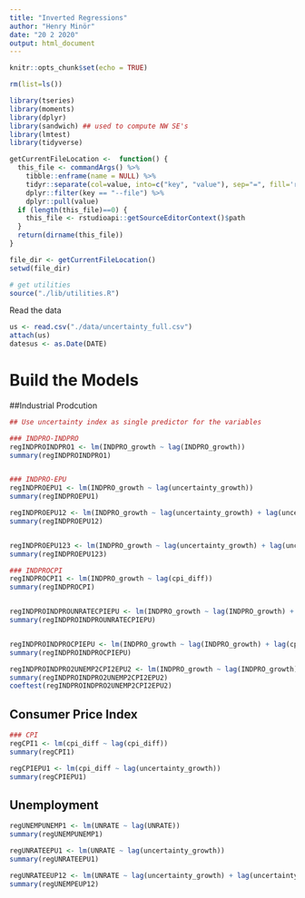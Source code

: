 ```yaml
---
title: "Inverted Regressions"
author: "Henry Minör"
date: "20 2 2020"
output: html_document
---
```


```r
knitr::opts_chunk$set(echo = TRUE)
```


```r
rm(list=ls())

library(tseries)
library(moments)
library(dplyr)
library(sandwich) ## used to compute NW SE's
library(lmtest)
library(tidyverse)

getCurrentFileLocation <-  function() {
  this_file <- commandArgs() %>% 
    tibble::enframe(name = NULL) %>%
    tidyr::separate(col=value, into=c("key", "value"), sep="=", fill='right') %>%
    dplyr::filter(key == "--file") %>%
    dplyr::pull(value)
  if (length(this_file)==0) {
    this_file <- rstudioapi::getSourceEditorContext()$path
  }
  return(dirname(this_file))
}

file_dir <- getCurrentFileLocation()
setwd(file_dir)

# get utilities
source("./lib/utilities.R")

```

Read the data
```r
us <- read.csv("./data/uncertainty_full.csv")
attach(us)
datesus <- as.Date(DATE)
```

# Build the Models

##Industrial Prodcution
```r
## Use uncertainty index as single predictor for the variables

### INDPRO-INDPRO
regINDPROINDPRO1 <- lm(INDPRO_growth ~ lag(INDPRO_growth))
summary(regINDPROINDPRO1)


### INDPRO-EPU
regINDPROEPU1 <- lm(INDPRO_growth ~ lag(uncertainty_growth))
summary(regINDPROEPU1)

regINDPROEPU12 <- lm(INDPRO_growth ~ lag(uncertainty_growth) + lag(uncertainty_growth, n = 2))
summary(regINDPROEPU12)


regINDPROEPU123 <- lm(INDPRO_growth ~ lag(uncertainty_growth) + lag(uncertainty_growth, n = 2) + lag(uncertainty_growth, n =3) )
summary(regINDPROEPU123)

### INDPROCPI
regINDPROCPI1 <- lm(INDPRO_growth ~ lag(cpi_diff))
summary(regINDPROCPI)


regINDPROINDPROUNRATECPIEPU <- lm(INDPRO_growth ~ lag(INDPRO_growth) + lag(cpi_diff)  + lag(UNRATE) +lag(uncertainty_growth) +  lag(uncertainty_growth, n = 2))
summary(regINDPROINDPROUNRATECPIEPU)


regINDPROINDPROCPIEPU <- lm(INDPRO_growth ~ lag(INDPRO_growth) + lag(cpi_diff) + lag(UNRATE) +lag(uncertainty_growth) +  lag(uncertainty_growth, n = 2))
summary(regINDPROINDPROCPIEPU)

regINDPROINDPRO2UNEMP2CPI2EPU2 <- lm(INDPRO_growth ~ lag(INDPRO_growth) +lag(INDPRO_growth, n=2)  + lag(cpi_diff) + lag(cpi_diff, n=2) + lag(UNRATE) + lag(UNRATE, n=2) +lag(uncertainty_growth) +  lag(uncertainty_growth, n = 2))
summary(regINDPROINDPRO2UNEMP2CPI2EPU2)
coeftest(regINDPROINDPRO2UNEMP2CPI2EPU2)

```

## Consumer Price Index
```r
### CPI
regCPI1 <- lm(cpi_diff ~ lag(cpi_diff))
summary(regCPI1)

regCPIEPU1 <- lm(cpi_diff ~ lag(uncertainty_growth))
summary(regCPIEPU1)

```

## Unemployment
```r
regUNEMPUNEMP1 <- lm(UNRATE ~ lag(UNRATE))
summary(regUNEMPUNEMP1)

regUNRATEEPU1 <- lm(UNRATE ~ lag(uncertainty_growth))
summary(regUNRATEEPU1)

regUNRATEEUP12 <- lm(UNRATE ~ lag(uncertainty_growth) + lag(uncertainty_growth, n=2))
summary(regUNEMPEUP12)


```

